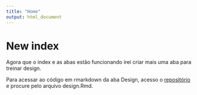 ```yaml
---
title: "Home"
output: html_document
---
```

# New index

Agora que o index e as abas estão funcionando irei criar mais uma aba para treinar design.

Para acessar ao código em rmarkdown da aba Design, acesso o [repositório](https://github.com/joao-svalencar/ODB) e procure pelo arquivo design.Rmd.